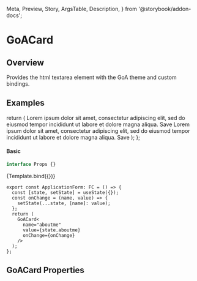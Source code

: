 
  Meta,
  Preview,
  Story,
  ArgsTable,
  Description,
} from '@storybook/addon-docs';

<Meta
  title="Experimental/Web Components/Card"
  component={GoACard}
  argTypes={{}}
/>

# GoACard

## Overview

Provides the html textarea element with the GoA theme and custom bindings.

## Examples

  return (
    <GoACardGroup>
      <GoACard elevation={2}>
        <GoACardImage src="https://picsum.photos/800/1200" height="200px" />
        <GoACardContent>
          Lorem ipsum dolor sit amet, consectetur adipiscing elit, sed do eiusmod
          tempor incididunt ut labore et dolore magna aliqua.
        </GoACardContent>
        <GoACardActions>
          <GoAButton type="primary" size="small">Save</GoAButton>
        </GoACardActions>
      </GoACard>
      <GoACard elevation={2}>
        <GoACardImage src="https://picsum.photos/800/1200" height="200px" />
        <GoACardContent>
          Lorem ipsum dolor sit amet, consectetur adipiscing elit, sed do eiusmod
          tempor incididunt ut labore et dolore magna aliqua.
        </GoACardContent>
        <GoACardActions>
          <GoAButton type="primary" size="small">Save</GoAButton>
        </GoACardActions>
      </GoACard>
    </GoACardGroup>
  );
};

#### Basic

```ts
interface Props {}
```

<Canvas>
  <Story name="Card">{Template.bind({})}</Story>
</Canvas>

```tsx
export const ApplicationForm: FC = () => {
  const [state, setState] = useState({});
  const onChange = (name, value) => {
    setState(...state, [name]: value);
  };
  return (
    GoACard<
      name="aboutme"
      value={state.aboutme}
      onChange={onChange}
    />
  );
};
```

## GoACard Properties

<Description of={GoACard} />
<ArgsTable of={GoACard} />

<Dont description="Use placeholder text in text fields" />
<Dont description="Extend Text Fields longer than 45-75 characters." />
<Dont description="Use a Text Area which is only one line high." />
<Do description="Use labels and helper text to communicate how a field should be filled out." />
<Do description="Make empty Text Areas as tall as the content they are expected to contain." />
